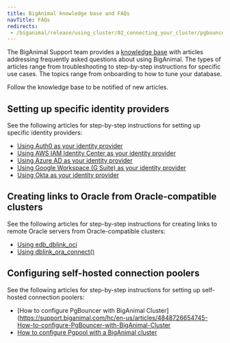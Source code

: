 ```yaml
---
title: BigAnimal knowledge base and FAQs
navTitle: FAQs
redirects:
 - /biganimal/release/using_cluster/02_connecting_your_cluster/pgbouncer_configuring
---
```


The BigAnimal Support team provides a [knowledge base](https://support.biganimal.com/hc/en-us/sections/900001890643-FAQ) with articles addressing frequently asked questions about using BigAnimal. The types of articles range from troubleshooting to step-by-step instructions for specific use cases. The topics range from onboarding to how to tune your database. 

Follow the knowledge base to be notified of new articles. 


## Setting up specific identity providers 

See the following articles for step-by-step instructions for setting up specific identity providers:

- [Using Auth0 as your identity provider](https://support.biganimal.com/hc/en-us/articles/6931237272345-Steps-to-configure-Auth0-as-your-Identity-Provider-IDP-)
- [Using AWS IAM Identity Center as your identity provider](https://support.biganimal.com/hc/en-us/articles/6925942426137-Steps-to-configure-AWS-SSO-as-your-Identity-Provider-IDP-)
- [Using Azure AD as your identity provider](https://support.biganimal.com/hc/en-us/articles/13247035623961-Steps-to-configure-Azure-Active-Directory-as-your-Identity-Provider-IDP-)
- [Using Google Workspace (G Suite) as your identity provider](https://support.biganimal.com/hc/en-us/articles/17019580767385-Steps-to-Configure-Google-Workspace-G-Suite-as-your-identity-provider)
- [Using Okta as your identity provider](https://support.biganimal.com/hc/en-us/articles/17019836140441-Steps-to-Configure-Okta-as-your-identity-provider)

## Creating links to Oracle from Oracle-compatible clusters

See the following articles for step-by-step instructions for creating links to remote Oracle servers from Oracle-compatible clusters:

- [Using edb_dblink_oci](https://support.biganimal.com/hc/en-us/articles/5528996025497-How-to-create-a-database-link-from-EnterpriseDB-PostgreSQL-Advanced-Server-EPAS-cluster-to-remote-Oracle-server)
- [Using dblink_ora_connect()](https://support.biganimal.com/hc/en-us/articles/11737021242649-How-to-establish-a-database-link-from-EPAS-cluster-to-a-remote-Oracle-server-using-dblink-ora-connect-function)

## Configuring self-hosted connection poolers

See the following articles for step-by-step instructions for setting up self-hosted connection poolers:

- [How to configure PgBouncer with BigAnimal Cluster](https://support.biganimal.com/hc/en-us/articles/4848726654745-How-to-configure-PgBouncer-with-BigAnimal-Cluster
- [How to configure Pgpool with a BigAnimal cluster](https://support.biganimal.com/hc/en-us/articles/5475273722009-How-to-configure-Pgpool-with-BigAnimal-Cluster)